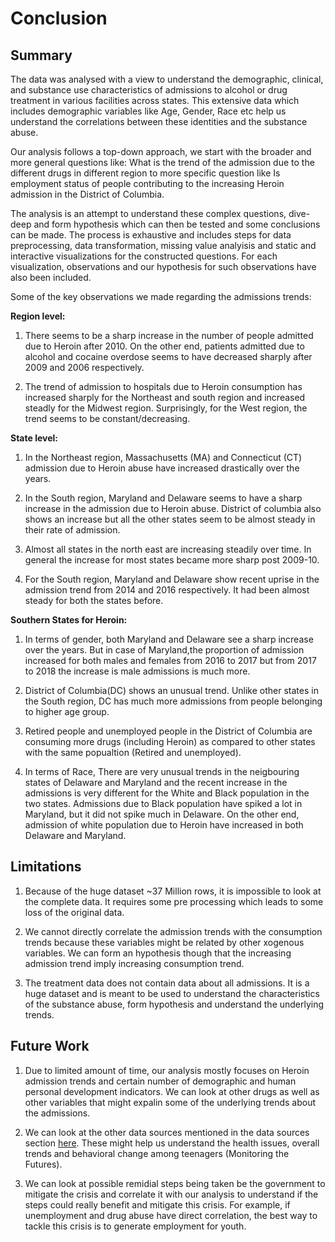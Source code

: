 # Conclusion

## Summary

The data was analysed with a view to understand the demographic, clinical, and substance use characteristics of admissions to alcohol or drug treatment in various facilities across states. This extensive data which includes demographic variables like Age, Gender, Race etc help us understand the correlations between these identities and the substance abuse.

Our analysis follows a top-down approach, we start with the broader and more general questions like: What is the trend of the admission due to the different drugs in different region to more specific question like Is employment status of people contributing to the increasing Heroin admission in the District of Columbia.

The analysis is an attempt to understand these complex questions, dive-deep and form hypothesis which can then be tested and some conclusions can be made. The process is exhaustive and includes steps for data preprocessing, data transformation, missing value analyisis and static and interactive visualizations for the constructed questions. For each visualization, observations and our hypothesis for such observations have also been included.

Some of the key observations we made regarding the admissions trends:

**Region level:**

1. There seems to be a sharp increase in the number of people admitted due to Heroin after 2010. On the other end, patients admitted due to alcohol and cocaine overdose seems to have decreased sharply after 2009 and 2006 respectively.

2. The trend of admission to hospitals due to Heroin consumption has increased sharply for the Northeast and south region and increased steadly for the Midwest region. Surprisingly, for the West region, the trend seems to be constant/decreasing.

**State level:**

1. In the Northeast region, Massachusetts (MA) and Connecticut (CT) admission due to Heroin abuse have increased drastically over the years.

2. In the South region, Maryland and Delaware seems to have a sharp increase in the admission due to Heroin abuse. District of columbia also shows an increase but all the other states seem to be almost steady in their rate of admission.

3. Almost all states in the north east are increasing steadily over time. In general the increase for most states became more sharp post 2009-10.

4. For the South region, Maryland and Delaware show recent uprise in the admission trend from 2014 and 2016 respectively. It had been almost steady for both the states before.

**Southern States for Heroin:**

1. In terms of gender, both Maryland and Delaware see a sharp increase over the years. But in case of Maryland,the proportion of admission increased for both males and females from 2016 to 2017 but from 2017 to 2018 the increase is male admissions is much more.

2. District of Columbia(DC) shows an unusual trend. Unlike other states in the South region, DC has much more admissions from people belonging to higher age group.

3. Retired people and unemployed people in the District of Columbia are consuming more drugs (including Heroin) as compared to other states with the same popualtion (Retired and unemployed).

4. In terms of Race, There are very unusual trends in the neigbouring states of Delaware and Maryland and the recent increase in the admissions is very different for the White and Black population in the two states. Admissions due to Black population have spiked a lot in Maryland, but it did not spike much in Delaware. On the other end, admission of white population due to Heroin have increased in both Delaware and Maryland.

## Limitations

1. Because of the huge dataset ~37 Million rows, it is impossible to look at the complete data. It requires some pre processing which leads to some loss of the original data.

2. We cannot directly correlate the admission trends with the consumption trends because these variables might be related by other xogenous variables. We can form an hypothesis though that the increasing admission trend imply increasing consumption trend.

3. The treatment data does not contain data about all admissions. It is a huge dataset and is meant to be used to understand the characteristics of the substance abuse, form hypothesis and understand the underlying trends.

## Future Work

1. Due to limited amount of time, our analysis mostly focuses on Heroin admission trends and certain number of demographic and human personal development indicators. We can look at other drugs as well as other variables that might expalin some of the underlying trends about the admissions.

2. We can look at the other data sources mentioned in the data sources section [here](url). These might help us understand the health issues, overall trends and behavioral change among teenagers (Monitoring the Futures).

3. We can look at possible remidial steps being taken be the government to mitigate the crisis and correlate it with our analysis to understand if the steps could really benefit and mitigate this crisis. For example, if unemployment and drug abuse have direct correlation, the best way to tackle this crisis is to generate employment for youth.
